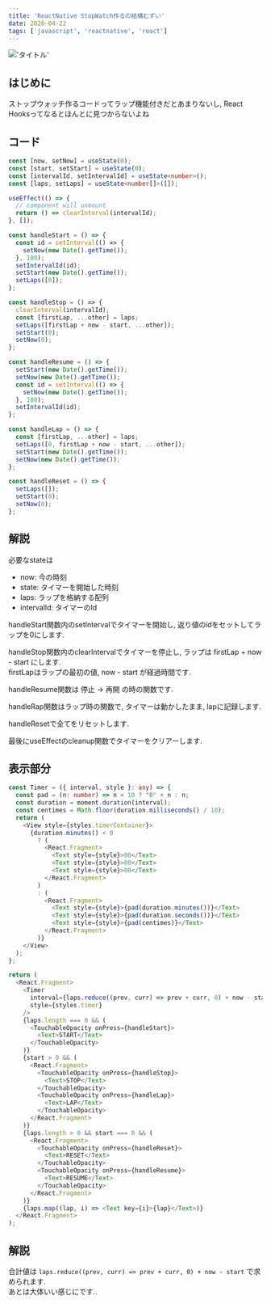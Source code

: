 ```yaml
---
title: 'ReactNative StopWatch作るの結構むずい'
date: 2020-04-22
tags: ['javascript', 'reactnative', 'react']
---
```


!['タイトル'](https://i.gyazo.com/8c0906fa9acdf160223326490a98992c.gif)

## はじめに

ストップウォッチ作るコードってラップ機能付きだとあまりないし, React Hooksってなるとほんとに見つからないよね

## コード

```typescript
const [now, setNow] = useState(0);
const [start, setStart] = useState(0);
const [intervalId, setIntervalId] = useState<number>();
const [laps, setLaps] = useState<number[]>([]);

useEffect(() => {
  // component will unmount
  return () => clearInterval(intervalId);
}, []);

const handleStart = () => {
  const id = setInterval(() => {
    setNow(new Date().getTime());
  }, 100);
  setIntervalId(id);
  setStart(new Date().getTime());
  setLaps([0]);
};

const handleStop = () => {
  clearInterval(intervalId);
  const [firstLap, ...other] = laps;
  setLaps([firstLap + now - start, ...other]);
  setStart(0);
  setNow(0);
};

const handleResume = () => {
  setStart(new Date().getTime());
  setNow(new Date().getTime());
  const id = setInterval(() => {
    setNow(new Date().getTime());
  }, 100);
  setIntervalId(id);
};

const handleLap = () => {
  const [firstLap, ...other] = laps;
  setLaps([0, firstLap + now - start, ...other]);
  setStart(new Date().getTime());
  setNow(new Date().getTime());
};

const handleReset = () => {
  setLaps([]);
  setStart(0);
  setNow(0);
};
```

## 解説

必要なstateは

- now: 今の時刻
- state: タイマーを開始した時刻
- laps: ラップを格納する配列
- intervalId: タイマーのId

handleStart関数内のsetIntervalでタイマーを開始し, 返り値のidをセットしてラップを0にします.

handleStop関数内のclearIntervalでタイマーを停止し, ラップは firstLap + now - start にします.\
firstLapはラップの最初の値, now - start が経過時間です.

handleResume関数は 停止 -> 再開 の時の関数です.

handleRap関数はラップ時の関数で, タイマーは動かしたまま, lapに記録します.

handleResetで全てをリセットします.

最後にuseEffectのcleanup関数でタイマーをクリアーします.

## 表示部分

```typescript
const Timer = ({ interval, style }: any) => {
  const pad = (n: number) => n < 10 ? "0" + n : n;
  const duration = moment.duration(interval);
  const centimes = Math.floor(duration.milliseconds() / 10);
  return (
    <View style={styles.timerContainer}>
      {duration.minutes() < 0
        ? (
          <React.Fragment>
            <Text style={style}>00</Text>
            <Text style={style}>00</Text>
            <Text style={style}>00</Text>
          </React.Fragment>
        )
        : (
          <React.Fragment>
            <Text style={style}>{pad(duration.minutes())}</Text>
            <Text style={style}>{pad(duration.seconds())}</Text>
            <Text style={style}>{pad(centimes)}</Text>
          </React.Fragment>
        )}
    </View>
  );
};

return (
  <React.Fragment>
    <Timer
      interval={laps.reduce((prev, curr) => prev + curr, 0) + now - start}
      style={styles.timer}
    />
    {laps.length === 0 && (
      <TouchableOpacity onPress={handleStart}>
        <Text>START</Text>
      </TouchableOpacity>
    )}
    {start > 0 && (
      <React.Fragment>
        <TouchableOpacity onPress={handleStop}>
          <Text>STOP</Text>
        </TouchableOpacity>
        <TouchableOpacity onPress={handleLap}>
          <Text>LAP</Text>
        </TouchableOpacity>
      </React.Fragment>
    )}
    {laps.length > 0 && start === 0 && (
      <React.Fragment>
        <TouchableOpacity onPress={handleReset}>
          <Text>RESET</Text>
        </TouchableOpacity>
        <TouchableOpacity onPress={handleResume}>
          <Text>RESUME</Text>
        </TouchableOpacity>
      </React.Fragment>
    )}
    {laps.map((lap, i) => <Text key={i}>{lap}</Text>)}
  </React.Fragment>
);
```

## 解説

合計値は `laps.reduce((prev, curr) => prev + curr, 0) + now - start` で求められます.\
あとは大体いい感じにです..
